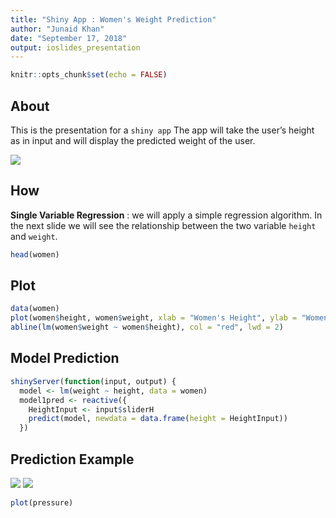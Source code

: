 ---
title: "Shiny App : Women's Weight Prediction"
author: "Junaid Khan"
date: "September 17, 2018"
output: ioslides_presentation
---

```{r setup, include=FALSE}
knitr::opts_chunk$set(echo = FALSE)
```

## About 

This is the presentation for a `shiny app` The app will
take the user's height as in input and will display the predicted weight
of the user.




![](image.png)

## How

**Single Variable Regression** : we will apply a simple regression
algorithm. In the next slide we will see the relationship between the two
variable `height` and `weight`.

```{r , echo=T, comment=''}
head(women)
```

## Plot

```{r cars, echo = TRUE}
data(women)
plot(women$height, women$weight, xlab = "Women's Height", ylab = "Women's Weight", bty = "n", pch = 16)
abline(lm(women$weight ~ women$height), col = "red", lwd = 2)
```

## Model Prediction

```{r , eval=FALSE, echo=T}
shinyServer(function(input, output) {
  model <- lm(weight ~ height, data = women)
  model1pred <- reactive({
    HeightInput <- input$sliderH
    predict(model, newdata = data.frame(height = HeightInput))
  })
```

## Prediction Example

![](1.png)
![](2.png)

```{r pressure}
plot(pressure)
```

